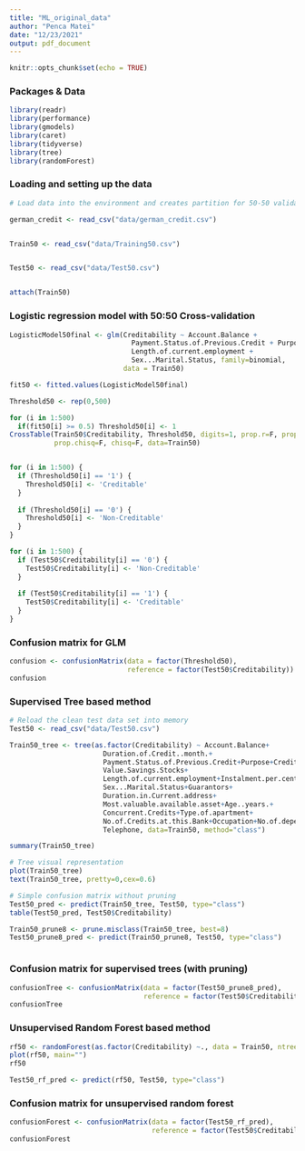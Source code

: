 ---
title: "ML_original_data"
author: "Penca Matei"
date: "12/23/2021"
output: pdf_document
---

```{r setup, include=FALSE}
knitr::opts_chunk$set(echo = TRUE)
```

### Packages & Data

```{r warning = FALSE, message = FALSE}
library(readr)
library(performance)
library(gmodels)
library(caret)
library(tidyverse)
library(tree)
library(randomForest)
```

### Loading and setting up the data

```{r warning = FALSE, message = FALSE}

# Load data into the environment and creates partition for 50-50 validation

german_credit <- read_csv("data/german_credit.csv")


Train50 <- read_csv("data/Training50.csv")


Test50 <- read_csv("data/Test50.csv")


attach(Train50)


```

### Logistic regression model with 50:50 Cross-validation

```{r warning = FALSE, message = FALSE}

LogisticModel50final <- glm(Creditability ~ Account.Balance +
                              Payment.Status.of.Previous.Credit + Purpose + 
                              Length.of.current.employment + 
                              Sex...Marital.Status, family=binomial, 
                            data = Train50)

fit50 <- fitted.values(LogisticModel50final)

Threshold50 <- rep(0,500)

for (i in 1:500)
  if(fit50[i] >= 0.5) Threshold50[i] <- 1
CrossTable(Train50$Creditability, Threshold50, digits=1, prop.r=F, prop.t=F, 
           prop.chisq=F, chisq=F, data=Train50)


for (i in 1:500) {
  if (Threshold50[i] == '1') {
    Threshold50[i] <- 'Creditable'
  }
  
  if (Threshold50[i] == '0') {
    Threshold50[i] <- 'Non-Creditable'
  } 
}

for (i in 1:500) {
  if (Test50$Creditability[i] == '0') {
    Test50$Creditability[i] <- 'Non-Creditable'
  } 
  
  if (Test50$Creditability[i] == '1') {
    Test50$Creditability[i] <- 'Creditable'
  } 
}
```


### Confusion matrix for GLM

```{r warning = FALSE, message = FALSE}
confusion <- confusionMatrix(data = factor(Threshold50),
                             reference = factor(Test50$Creditability))
confusion
```

### Supervised Tree based method

```{r warning = FALSE, message = FALSE}

# Reload the clean test data set into memory
Test50 <- read_csv("data/Test50.csv")

Train50_tree <- tree(as.factor(Creditability) ~ Account.Balance+
                       Duration.of.Credit..month.+
                       Payment.Status.of.Previous.Credit+Purpose+Credit.Amount+
                       Value.Savings.Stocks+
                       Length.of.current.employment+Instalment.per.cent+
                       Sex...Marital.Status+Guarantors+
                       Duration.in.Current.address+
                       Most.valuable.available.asset+Age..years.+
                       Concurrent.Credits+Type.of.apartment+
                       No.of.Credits.at.this.Bank+Occupation+No.of.dependents+
                       Telephone, data=Train50, method="class")

summary(Train50_tree)

# Tree visual representation
plot(Train50_tree)
text(Train50_tree, pretty=0,cex=0.6)

# Simple confusion matrix without pruning
Test50_pred <- predict(Train50_tree, Test50, type="class")
table(Test50_pred, Test50$Creditability)

Train50_prune8 <- prune.misclass(Train50_tree, best=8)
Test50_prune8_pred <- predict(Train50_prune8, Test50, type="class")



```

### Confusion matrix for supervised trees (with pruning)

```{r warning = FALSE, message = FALSE}
confusionTree <- confusionMatrix(data = factor(Test50_prune8_pred),
                                 reference = factor(Test50$Creditability))
confusionTree
```


### Unsupervised Random Forest based method

```{r warning = FALSE, message = FALSE}

rf50 <- randomForest(as.factor(Creditability) ~., data = Train50, ntree=200, importance=T, proximity=T)
plot(rf50, main="")
rf50

Test50_rf_pred <- predict(rf50, Test50, type="class")


```

### Confusion matrix for unsupervised random forest

```{r warning = FALSE, message = FALSE}

confusionForest <- confusionMatrix(data = factor(Test50_rf_pred),
                                   reference = factor(Test50$Creditability))
confusionForest
```

